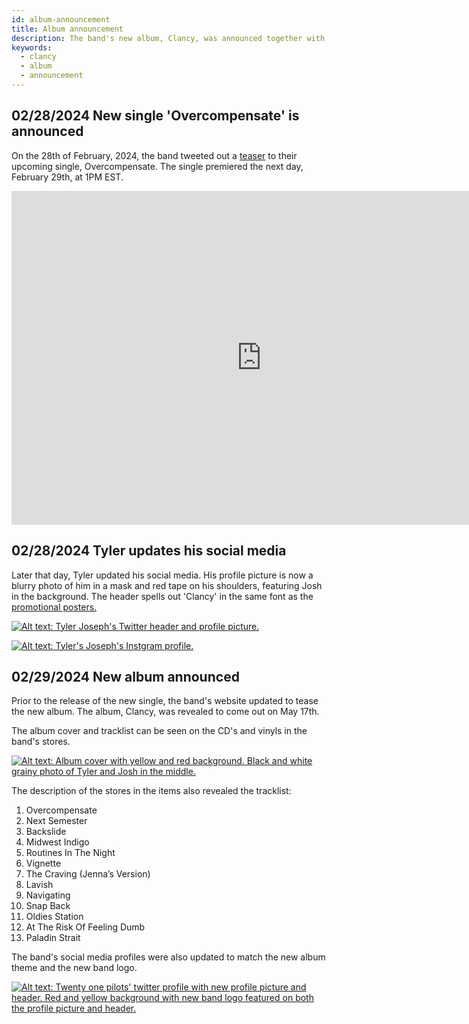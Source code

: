 ```yaml
---
id: album-announcement
title: Album announcement
description: The band's new album, Clancy, was announced together with the tracklist and album cover
keywords:
  - clancy
  - album
  - announcement
---
```


## 02/28/2024 New single 'Overcompensate' is announced

On the 28th of February, 2024, the band tweeted out a [teaser](https://x.com/twentyonepilots/status/1762901004264108391?s=20) to their upcoming single, Overcompensate.
The single premiered the next day, February 29th, at 1PM EST.

<iframe width="800" height="534" src="https://www.youtube.com/embed/53tgVlXBZVg" title="Twenty One Pilots - Overcompensate (Official Video)" frameborder="0" allow="accelerometer; autoplay; clipboard-write; encrypted-media; gyroscope; picture-in-picture; web-share" allowfullscreen></iframe>

## 02/28/2024 Tyler updates his social media

Later that day, Tyler updated his social media. His profile picture is now a blurry photo of him in a mask and red tape on his shoulders, featuring Josh in the background. The header spells out 'Clancy' in the same font as the [promotional posters.](./clancy/promotional-posters-clancy.mdx)

[![Alt text: Tyler Joseph's Twitter header and profile picture.](./assets/tylertwt.png)](./assets/tylertwt.png)

[![Alt text: Tyler's Joseph's Instgram profile.](./assets/tylerig.png)](./assets/tylerig.png)

## 02/29/2024 New album announced

Prior to the release of the new single, the band's website updated to tease the new album.
The album, Clancy, was revealed to come out on May 17th. 

The album cover and tracklist can be seen on the CD's and vinyls in the band's stores.

[![Alt text: Album cover with yellow and red background. Black and white grainy photo of Tyler and Josh in the middle.](./assets/clancycover.png)](./assets/clancycover.png)

The description of the stores in the items also revealed the tracklist:
1. Overcompensate
2. Next Semester
3. Backslide
4. Midwest Indigo
5. Routines In The Night
6. Vignette
7. The Craving (Jenna’s Version)
8. Lavish
9. Navigating
10. Snap Back
11. Oldies Station
12. At The Risk Of Feeling Dumb
13. Paladin Strait

The band's social media profiles were also updated to match the new album theme and the new band logo.

[![Alt text: Twenty one pilots' twitter profile with new profile picture and header. Red and yellow background with new band logo featured on both the profile picture and header.](./assets/toptwt.png)](./assets/toptwt.png)
